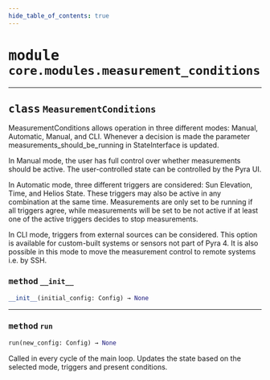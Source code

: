 ```yaml
---
hide_table_of_contents: true
---
```


<!-- markdownlint-disable -->

# <kbd>module</kbd> `core.modules.measurement_conditions`






---

## <kbd>class</kbd> `MeasurementConditions`
MeasurementConditions allows operation in three different modes: Manual, Automatic, Manual, and CLI. Whenever a decision is made the parameter measurements_should_be_running in StateInterface is updated. 

In Manual mode, the user has full control over whether measurements should be active. The user-controlled state can be controlled by the Pyra UI. 

In Automatic mode, three different triggers are considered: Sun Elevation, Time, and Helios State. These triggers may also be active in any combination at the same time. Measurements are only set to be running if all triggers agree, while measurements will be set to be not active if at least one of the active triggers decides to stop measurements. 

In CLI mode, triggers from external sources can be considered. This option is available for custom-built systems or sensors not part of Pyra 4. It is also possible in this mode to move the measurement control to remote systems i.e. by SSH. 

### <kbd>method</kbd> `__init__`

```python
__init__(initial_config: Config) → None
```








---

### <kbd>method</kbd> `run`

```python
run(new_config: Config) → None
```

Called in every cycle of the main loop. Updates the state based on the selected mode, triggers and present conditions. 



